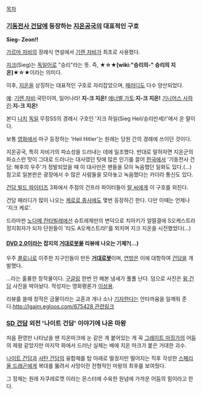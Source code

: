 [[목차]]

=== [[기동전사 건담]]에 등장하는 [[지온공국]]의 대표적인 구호 ===
'''Sieg- Zeon!!'''

[[가르마 자비]]의 장례식 연설에서 [[기렌 자비]]가 최초로 사용했다.

[[지크]](Sieg)는 [[독일어]]로 "승리"라는 뜻. 즉, '''★☆★[wiki:"승리의-" 승리의 지온]★☆★'''이라는 의미다.

이후, [[지온]]을 상징하는 대표적인 구호로 자리잡았으며, [[패러디]]도 다수 양산되었다.

[[예]]:
[[기렌 자비]]:국민이여, 일어나라! '''지-크 지온!'''
[[애너벨 가토]]:'''지-크 지온!'''
[[기니어스 사하린]]:'''지-크 지온!'''

본디 [[나치]] [[독일]] 무장SS의 경례시 구호인 '지크 하일(Sieg Heil/승리만세)!'에서 온 말이다.

보통 [[영화]]에서 마구 등장하는 'Heil Hitler'는 원래는 당원 간의 경례에 쓰이던 것이다.

지온공국, 특히 자비가의 파쇼성을 드러내는 데에 일조했다. 반대로 말하자면 지온군의 파쇼스런 맛이 그대로 드러나는 대사였던 탓에 많은 인기를 끌어 [[한국]]에서 '기동전사 건담: 해후의 우주'가 정발되었을 때 이 대사만은 팬들을 모아 녹음했던 일화도 있다.(...) 참고로 일본판은 광장에서 수 많은 사람들을 모아놓고 녹음했다는 카더라 통신도 있다.

[[건담 빌드 파이터즈]] 3화에서 주점의 건프라 파이터들이 [[랄 씨]]에게 이 구호를 외친다.

건담 패러디가 많이 나오는 [[케로로 중사]]에도 몇번 등장하긴 한다. 다만 이때는 언제나 '지크 케로'.

드라마판 [[노다메 칸타빌레]]에선 슈트레제만의 변덕으로 치아키가 얼떨결에 S오케스트라 정지휘자가 되자 단원들이 '타도 A오케스트라!'를 외치며 지크 지온을 시전했었다(...)

==== [[DVD 2.0]]이라는 잡지의 [[거대로봇물]] 리뷰에 나오는 기체?(...) ====
우주 [[콜로니]]로 이주한 지구인들이 만든 '''[[거대로봇]]'''이며, [[연방]]은 이에 대항하여 [[건담]]을 개발했다.

...라는 훌륭한 창작물이다. [[구글링]] 한번 안 해본 냄새가 풀풀 난다. 덤으로 사진은 [[윙 건담]] 사진을 박아놨다. 작성자는 영화평론가 [[이상용]].

리뷰를 쓸때 창작은 금물이라는 교훈과 개나 소나 [[기자]]한다는 안타까움을 일깨워 준다.[[http://lgaim.egloos.com/675428 관련링크]]

=== [[SD 건담]] 외전 '나이트 건담' 이야기에 나온 마왕 ===
처음 환영만 나타났을 땐 지온마크에 눈 같은 게 붙어있는 게 꼭 [[그레이트 마징가]]의 어둠의 제왕 같았지만 마지막 화에서 드러난 실체는 배에 지온 마크가 붙은 거대한 괴수.

[[나이트 건담]]과 [[사탄 건담]]의 융합체를 탑 아래로 떨궜지만 떨어지는 직후 각성한 [[스페리올 드래곤]]에게 복대를 뚫려서 사망이란 전형적인 마왕의 최후를 보여줬다. 

그 정체는 원래 자쿠레로캣 이라는 몬스터에 수육한 원념에 가까운 어둠의 힘이라고 한다. 
 
